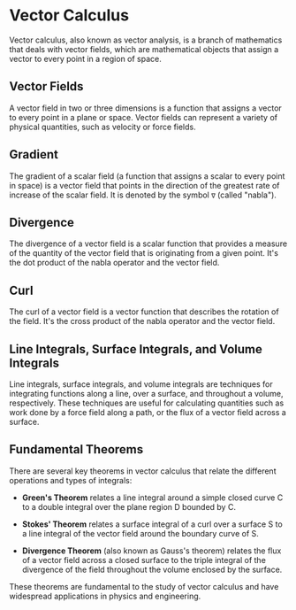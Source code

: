 # Vector Calculus

Vector calculus, also known as vector analysis, is a branch of mathematics that deals with vector fields, which are mathematical objects that assign a vector to every point in a region of space.

## Vector Fields

A vector field in two or three dimensions is a function that assigns a vector to every point in a plane or space. Vector fields can represent a variety of physical quantities, such as velocity or force fields.

## Gradient

The gradient of a scalar field (a function that assigns a scalar to every point in space) is a vector field that points in the direction of the greatest rate of increase of the scalar field. It is denoted by the symbol `∇` (called "nabla").

## Divergence

The divergence of a vector field is a scalar function that provides a measure of the quantity of the vector field that is originating from a given point. It's the dot product of the nabla operator and the vector field.

## Curl

The curl of a vector field is a vector function that describes the rotation of the field. It's the cross product of the nabla operator and the vector field.

## Line Integrals, Surface Integrals, and Volume Integrals

Line integrals, surface integrals, and volume integrals are techniques for integrating functions along a line, over a surface, and throughout a volume, respectively. These techniques are useful for calculating quantities such as work done by a force field along a path, or the flux of a vector field across a surface.

## Fundamental Theorems

There are several key theorems in vector calculus that relate the different operations and types of integrals:

- **Green's Theorem** relates a line integral around a simple closed curve C to a double integral over the plane region D bounded by C.

- **Stokes' Theorem** relates a surface integral of a curl over a surface S to a line integral of the vector field around the boundary curve of S.

- **Divergence Theorem** (also known as Gauss's theorem) relates the flux of a vector field across a closed surface to the triple integral of the divergence of the field throughout the volume enclosed by the surface.

These theorems are fundamental to the study of vector calculus and have widespread applications in physics and engineering.
